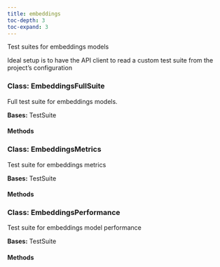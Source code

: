 ```yaml
---
title: embeddings
toc-depth: 3
toc-expand: 3
---
```


Test suites for embeddings models

Ideal setup is to have the API client to read a custom test suite from the project's configuration

### Class: EmbeddingsFullSuite

Full test suite for embeddings models.

**Bases:** TestSuite

#### Methods

### Class: EmbeddingsMetrics

Test suite for embeddings metrics

**Bases:** TestSuite

#### Methods

### Class: EmbeddingsPerformance

Test suite for embeddings model performance

**Bases:** TestSuite

#### Methods

